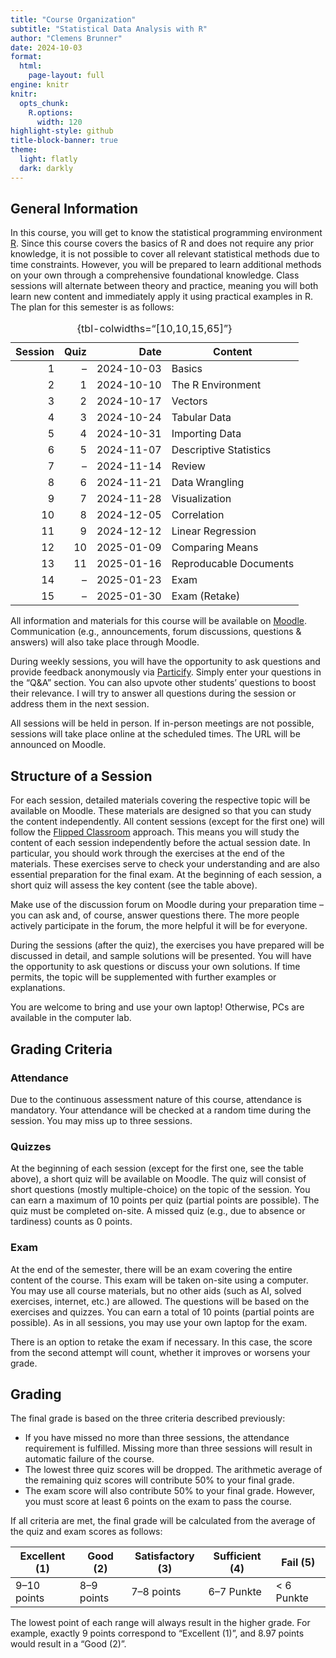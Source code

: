 ```yaml
---
title: "Course Organization"
subtitle: "Statistical Data Analysis with R"
author: "Clemens Brunner"
date: 2024-10-03
format:
  html:
    page-layout: full
engine: knitr
knitr:
  opts_chunk: 
    R.options:
      width: 120
highlight-style: github
title-block-banner: true
theme:
  light: flatly
  dark: darkly
---
```


## General Information

In this course, you will get to know the statistical programming environment [R](https://www.r-project.org/). Since this course covers the basics of R and does not require any prior knowledge, it is not possible to cover all relevant statistical methods due to time constraints. However, you will be prepared to learn additional methods on your own through a comprehensive foundational knowledge. Class sessions will alternate between theory and practice, meaning you will both learn new content and immediately apply it using practical examples in R. The plan for this semester is as follows:

| Session | Quiz | Date       | Content                |
|--------:|-----:|-----------:|------------------------|
| 1       |   –  | 2024-10-03 | Basics                 |
| 2       |   1  | 2024-10-10 | The R Environment      |
| 3       |   2  | 2024-10-17 | Vectors                |
| 4       |   3  | 2024-10-24 | Tabular Data           |
| 5       |   4  | 2024-10-31 | Importing Data         |
| 6       |   5  | 2024-11-07 | Descriptive Statistics |
| 7       |   –  | 2024-11-14 | Review                 |
| 8       |   6  | 2024-11-21 | Data Wrangling         |
| 9       |   7  | 2024-11-28 | Visualization          |
| 10      |   8  | 2024-12-05 | Correlation            |
| 11      |   9  | 2024-12-12 | Linear Regression      |
| 12      |  10  | 2025-01-09 | Comparing Means        |
| 13      |  11  | 2025-01-16 | Reproducable Documents |
| 14      |   –  | 2025-01-23 | Exam                   |
| 15      |   –  | 2025-01-30 | Exam (Retake)          |

: {tbl-colwidths="[10,10,15,65]"}

All information and materials for this course will be available on [Moodle](https://moodle.uni-graz.at/login/index.php). Communication (e.g., announcements, forum discussions, questions & answers) will also take place through Moodle.

During weekly sessions, you will have the opportunity to ask questions and provide feedback anonymously via [Particify](https://ars.uni-graz.at/p/14274442). Simply enter your questions in the "Q&A" section. You can also upvote other students' questions to boost their relevance. I will try to answer all questions during the session or address them in the next session.

All sessions will be held in person. If in-person meetings are not possible, sessions will take place online at the scheduled times. The URL will be announced on Moodle.


## Structure of a Session

For each session, detailed materials covering the respective topic will be available on Moodle. These materials are designed so that you can study the content independently. All content sessions (except for the first one) will follow the [Flipped Classroom](https://en.wikipedia.org/wiki/Flipped_classroom) approach. This means you will study the content of each session independently before the actual session date. In particular, you should work through the exercises at the end of the materials. These exercises serve to check your understanding and are also essential preparation for the final exam. At the beginning of each session, a short quiz will assess the key content (see the table above).

:::{.callout-tip}
Make use of the discussion forum on Moodle during your preparation time – you can ask and, of course, answer questions there. The more people actively participate in the forum, the more helpful it will be for everyone.
:::

During the sessions (after the quiz), the exercises you have prepared will be discussed in detail, and sample solutions will be presented. You will have the opportunity to ask questions or discuss your own solutions. If time permits, the topic will be supplemented with further examples or explanations.

You are welcome to bring and use your own laptop! Otherwise, PCs are available in the computer lab.


## Grading Criteria

### Attendance

Due to the continuous assessment nature of this course, attendance is mandatory. Your attendance will be checked at a random time during the session. You may miss up to three sessions.


### Quizzes

At the beginning of each session (except for the first one, see the table above), a short quiz will be available on Moodle. The quiz will consist of short questions (mostly multiple-choice) on the topic of the session. You can earn a maximum of 10 points per quiz (partial points are possible). The quiz must be completed on-site. A missed quiz (e.g., due to absence or tardiness) counts as 0 points.


### Exam

At the end of the semester, there will be an exam covering the entire content of the course. This exam will be taken on-site using a computer. You may use all course materials, but no other aids (such as AI, solved exercises, internet, etc.) are allowed. The questions will be based on the exercises and quizzes. You can earn a total of 10 points (partial points are possible). As in all sessions, you may use your own laptop for the exam.

There is an option to retake the exam if necessary. In this case, the score from the second attempt will count, whether it improves or worsens your grade.


## Grading

The final grade is based on the three criteria described previously:

- If you have missed no more than three sessions, the attendance requirement is fulfilled. Missing more than three sessions will result in automatic failure of the course.
- The lowest three quiz scores will be dropped. The arithmetic average of the remaining quiz scores will contribute 50% to your final grade.
- The exam score will also contribute 50% to your final grade. However, you must score at least 6 points on the exam to pass the course.

If all criteria are met, the final grade will be calculated from the average of the quiz and exam scores as follows:

| Excellent (1) | Good (2)   | Satisfactory (3) | Sufficient (4) | Fail (5)    |
|---------------|------------|------------------|----------------|-------------|
| 9–10 points   | 8–9 points | 7–8 points       | 6–7 Punkte     | \< 6 Punkte |

The lowest point of each range will always result in the higher grade. For example, exactly 9 points correspond to "Excellent (1)", and 8.97 points would result in a "Good (2)".
